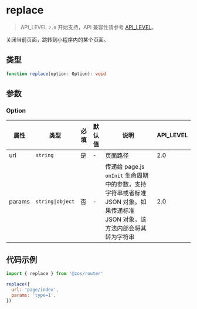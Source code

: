 # replace

> API_LEVEL `2.0` 开始支持，API 兼容性请参考 [API_LEVEL](../../../../guides/framework/device/compatibility.md)。

关闭当前页面，跳转到小程序内的某个页面。

## 类型

```ts
function replace(option: Option): void
```

## 参数

### Option

| 属性   | 类型                            | 必填 | 默认值 | 说明                                                                                                                       | API_LEVEL |
| ------ | ------------------------------- | ---- | ------ | -------------------------------------------------------------------------------------------------------------------------- | --------- |
| url    | <code>string</code>             | 是   | -      | 页面路径                                                                                                                   | 2.0       |
| params | <code>string&#124;object</code> | 否   | -      | 传递给 page.js `onInit` 生命周期中的参数，支持字符串或者标准 JSON 对象。如果传递标准 JSON 对象，该方法内部会将其转为字符串 | 2.0       |

## 代码示例

```js
import { replace } from '@zos/router'

replace({
  url: 'page/index',
  params: 'type=1',
})
```
